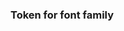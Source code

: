 
<Meta title="Design Tokens/Font family" />

### Token for font family


<DesignTokenDocBlock
  categoryName="FontFamily"
  maxHeight={600}
  viewType="table"
  showSearch={false}
/>